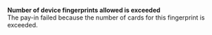   
<Card title="008513" href="/errors/codes/008513">  

 **Number of device fingerprints allowed is exceeded**  
 The pay-in failed because the number of cards for this fingerprint is exceeded.  

</Card>